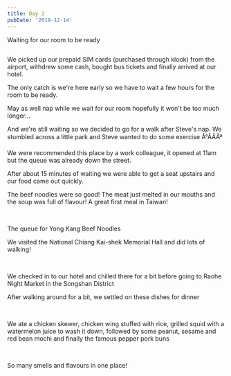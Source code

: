 ```yaml
---
title: Day 2
pubDate: '2019-12-14'
---
```



Waiting for our room to be ready

<Grid>
  <Img src="jk2xfmced5ocx1zwqh78.jpg" alt="" />
</Grid>

We picked up our prepaid SIM cards (purchased through klook) from the airport, withdrew some cash, bought bus tickets and finally arrived at our hotel.

The only catch is we're here early so we have to wait a few hours for the room to be ready.

May as well nap while we wait for our room hopefully it won't be too much longer...

And we're still waiting so we decided to go for a walk after Steve's nap. We stumbled across a little park and Steve wanted to do some exercise Ã°ÂÂÂª

We were recommended this place by a work colleague, it opened at 11am but the queue was already down the street.

After about 15 minutes of waiting we were able to get a seat upstairs and our food came out quickly.

The beef noodles were so good! The meat just melted in our mouths and the soup was full of flavour! A great first meal in Taiwan!

<Grid>
  <Img src="2019-taiwan-vietnam/457e21843a0b464093506cd99998b3f1.jpg" alt="" />

  <Img src="2019-taiwan-vietnam/b285725ba1af459a919dea751163ee70.jpg" alt="" />

  <Img src="2019-taiwan-vietnam/16c56cf6b52647f087d4f568002539e1.jpg" alt="" />

  <Img src="2019-taiwan-vietnam/c57d062c2df648eebc9521bc01c09adb.jpg" alt="" />

  <Img src="2019-taiwan-vietnam/8ce6970bc7184e3e8af91f3b031facd0.jpg" alt="" />

  <Img src="2019-taiwan-vietnam/15d4dfe9eec243bc9f2d8ce970953f25.jpg" alt="" />

  <Img src="2019-taiwan-vietnam/dc66f6a6607d47d58409a0fee32f593b.jpg" alt="" />
</Grid>

The queue for Yong Kang Beef Noodles

We visited the National Chiang Kai-shek Memorial Hall and did lots of walking!

<Grid>
  <Img src="2019-taiwan-vietnam/6851a8300fa545ea978fd3ddefbd5a5f.jpg" alt="" />

  <Img src="2019-taiwan-vietnam/af19b365d8b24b5bbde3cfad2e5fb237.jpg" alt="" />

  <Img src="2019-taiwan-vietnam/f1b1dc0a8dc64e998bd989310f506376.jpg" alt="" />

  <Img src="2019-taiwan-vietnam/9fa098555f4a42d6be20eed6de42d814.jpg" alt="" />

  <Img src="2019-taiwan-vietnam/5f428d0a517f42ea838eb6e26d9a3de4.jpg" alt="" />

  <Img src="2019-taiwan-vietnam/dbec67404a144a888cf6fc6583be5924.jpg" alt="" />

  <Img src="2019-taiwan-vietnam/036791db13e449759b530b8bfbccb87a.jpg" alt="" />

  <Img src="2019-taiwan-vietnam/598cdc6452484009a291ab55d54ddead.jpg" alt="" />

  <Img src="2019-taiwan-vietnam/524288dd0ea04564bd99b1acef7eef3b.jpg" alt="" />
</Grid>

We checked in to our hotel and chilled there for a bit before going to Raohe Night Market in the Songshan District

After walking around for a bit, we settled on these dishes for dinner

<Grid>
  <Img src="2019-taiwan-vietnam/2e55f13ca8d8400a9a0308b7904827dd.jpg" alt="" />

  <Img src="2019-taiwan-vietnam/d79a027203c04490921c2982674cab29.jpg" alt="" />

  <Img src="2019-taiwan-vietnam/f31b97394d354c428726ecfb7c7c5de0.jpg" alt="" />

  <Img src="2019-taiwan-vietnam/018c54521b484f2f81e6e5996a4cdcab.jpg" alt="" />

  <Img src="2019-taiwan-vietnam/c03e635683ee48b6b634856d8c221317.jpg" alt="" />

  <Img src="2019-taiwan-vietnam/5ea637c146a74c34a708ee96d39da98d.jpg" alt="" />

  <Img src="2019-taiwan-vietnam/c7eb7ef1b0704bd6b54d6a2643539401.jpg" alt="" />
</Grid>

We ate a chicken skewer, chicken wing stuffed with rice, grilled squid with a watermelon juice to wash it down, followed by some peanut, sesame and red bean mochi and finally the famous pepper pork buns

<Grid>
  <Img src="2019-taiwan-vietnam/f361723199f84d059673d72160a2921c.jpg" alt="" />

  <Img src="2019-taiwan-vietnam/4c59e72de5c3464a9f234d8fffe66a71.jpg" alt="" />

  <Img src="2019-taiwan-vietnam/1ab87c80562e4b1ebe8e0240d2fe2ab9.jpg" alt="" />

  <Img src="2019-taiwan-vietnam/fba30ed88ca14739acd2bc9854522c0d.jpg" alt="" />

  <Img src="2019-taiwan-vietnam/6df0d52bb7564f76a54e7748839a89fa.jpg" alt="" />

  <Img src="2019-taiwan-vietnam/4a29b77501404312831539a529e05f9c.jpg" alt="" />

  <Img src="2019-taiwan-vietnam/ff22c77461de4c8981b907581c849375.jpg" alt="" />

  <Img src="2019-taiwan-vietnam/aec8f427da314432b458e5ce7e9b99d0.jpg" alt="" />

  <Img src="2019-taiwan-vietnam/19b9d65b24c34b20a768c2371687d20f.jpg" alt="" />

  <Img src="2019-taiwan-vietnam/4b7dcbade7bc43e896ac2b58d267a311.jpg" alt="" />
</Grid>

So many smells and flavours in one place!

